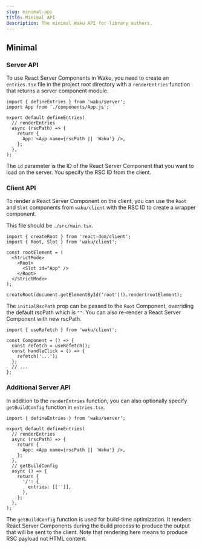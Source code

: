 ```yaml
---
slug: minimal-api
title: Minimal API
description: The minimal Waku API for library authors.
---
```


## Minimal

### Server API

To use React Server Components in Waku, you need to create an `entries.tsx` file in the project root directory with a `renderEntries` function that returns a server component module.

```tsx
import { defineEntries } from 'waku/server';
import App from './components/App.js';

export default defineEntries(
  // renderEntries
  async (rscPath) => {
    return {
      App: <App name={rscPath || 'Waku'} />,
    };
  },
);
```

The `id` parameter is the ID of the React Server Component that you want to load on the server. You specify the RSC ID from the client.

### Client API

To render a React Server Component on the client, you can use the `Root` and `Slot` components from `waku/client` with the RSC ID to create a wrapper component.

This file should be `./src/main.tsx`.

```tsx
import { createRoot } from 'react-dom/client';
import { Root, Slot } from 'waku/client';

const rootElement = (
  <StrictMode>
    <Root>
      <Slot id="App" />
    </Root>
  </StrictMode>
);

createRoot(document.getElementById('root')!).render(rootElement);
```

The `initialRscPath` prop can be passed to the `Root` Component, overriding the default rscPath which is `""`. You can also re-render a React Server Component with new rscPath.

```tsx
import { useRefetch } from 'waku/client';

const Component = () => {
  const refetch = useRefetch();
  const handleClick = () => {
    refetch('...');
  };
  // ...
};
```

### Additional Server API

In addition to the `renderEntries` function, you can also optionally specify `getBuildConfig` function in
`entries.tsx`.

```tsx
import { defineEntries } from 'waku/server';

export default defineEntries(
  // renderEntries
  async (rscPath) => {
    return {
      App: <App name={rscPath || 'Waku'} />,
    };
  },
  // getBuildConfig
  async () => {
    return {
      '/': {
        entries: [['']],
      },
    };
  },
);
```

The `getBuildConfig` function is used for build-time optimization. It renders React Server Components during the build process to produce the output that will be sent to the client. Note that rendering here means to produce RSC payload not HTML content.
